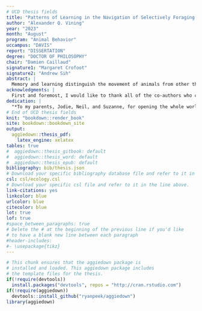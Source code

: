```yaml
---
# UCD thesis fields
title: "Patterns of Learning in the Navigation of Selectively Foraging Mammals"
author: "Alexander Q. Vining"
year: "2023"
month: "August"
program: "Animal Behavior"
uccampus: "DAVIS"
report: "DISSERTATION"
degree: "DOCTOR OF PHILOSOPHY"
chair: "Damien Caillaud"
signature1: "Margaret Crofoot"
signature2: "Andrew Sih"
abstract: |
  Memory and learning distinguish the movement of animals from other things, resulting in trajectories that change over time, but still repeatedly return to specific locations. The frequency and predicatability with which animals return to favored locations, and the patterns of change in the paths they use to get there, offer insights into the cognitive systems of learning and memory that guide them. For animals that rely on resources that are concentrated in sparsely distributed, high value patches, these systems are particularly important for avoiding the costs of inneficient random-search foraging. In this thesis, I analyze the trajectories of such animals across multiple contexts and spatial scales, particularly the trajectories of primates and kinkajous (animals that look and behaves much like a primate, but are in fact *Carnivoran*). I find that most of these animals are quick to learn efficient paths between foraging locations, and some are able to generalize strategies for efficient navigation to novel contexts. There is some evidence that more selective foragers rely more on routine 'traplines' between multiple known locations, but are faster to deploy strategies that exploit changing resource distributions. Taken together, results of these studies suggest that diverse animal species integrate episodic-like memories into a cogntive map that helps them plan movements over large distances. Evidence that kinkajous flexibly use knowledge of detailed route-networks through complex canopy substrate to quickly find and exploit new resources, is particularly important because it highlights that the advanced development of these cogntive systems is not unique to primates and their socially complex groups, but may evolve readily in response to particular resource distributions and environmental properties.
acknowledgments: |
  First and foremost, I would like to thank all of the co-authors who contributed to the work in this thesis. None of this work was completed on my own, and I am incredibly grateful for the ideas, analysis, support, data, writing, and advice that other contributed toward this work. I am especially grateful to my thesis advisor, Meg Crofoot, the other members of my committee, Damien Caillaud and Andy Sih, and to the academic mentors I had along the way, including Mark Grote, Roland Kays, Seth Frey, and Jeffrey Schenk. I am immensely grateful to my peers in the Animal Behavior Graduate Group, The Crofoot Lab, The Smithsonian Tropical Research Institute, and the Max Planck Institute of Animal Behavior for the communities rich in support and exchange they fostered for me across seven years and three countries. Special thanks are warranted for Grace Davis, Shauhin Alavi, and Amelia Munson, who got me through the day-to-day, read seemingly endless drafts, and taught me more than I can measure. Calixto Rodríguez was a rock star in the field, and endured through absurd conditions with me to collect some of these data. And of course, thank you to my family for all of the support and encouragement, especially my parents to whom this is dedicated. Financial support for this work was provided by the Unversity of California, Davis Animal Behavior Graduate Group and Hemispheric Institute for the Americas, The Smithsonial Tropical Research Institute, The National Science Foundation, the Max Planck Insitute of Animal Behavior, and Richard Coss.
dedication: |
  "*To my parents, Jodie, Neil, and Suzanne, for opening the whole world to me. And to the all the queers who learned to navigate that world before me, and bequeathed to me something like a map.*"    
# End of UCD thesis fields
knit: "bookdown::render_book"
site: bookdown::bookdown_site
output: 
  aggiedown::thesis_pdf: 
    latex_engine: xelatex
tables: true
#  aggiedown::thesis_gitbook: default
#  aggiedown::thesis_word: default
#  aggiedown::thesis_epub: default
bibliography: bib/thesis.json
# Download your specific bibliography database file and refer to it in the line above.
csl: csl/ecology.csl
# Download your specific csl file and refer to it in the line above.
link-citations: yes
linkcolor: blue
urlcolor: blue
citecolor: blue
lot: true
lof: true
#space_between_paragraphs: true
# Delete the # at the beginning of the previous line if you'd like
# to have a blank new line between each paragraph
#header-includes:
#- \usepackage{tikz}
---
```


<!--
Above is the YAML (YAML Ain't Markup Language) header that includes a lot of metadata used to produce the document.  Be careful with spacing in this header!

If you'd like to include a comment that won't be produced in your resulting file enclose it in a block like this.
-->

<!--
If you receive a duplicate label error after knitting, make sure to delete the index.Rmd file and then knit again.
-->

```r
# This chunk ensures that the aggiedown package is
# installed and loaded. This aggiedown package includes
# the template files for the thesis.
if(!require(devtools))
  install.packages("devtools", repos = "http://cran.rstudio.com")
if(!require(aggiedown))
  devtools::install_github("ryanpeek/aggiedown")
library(aggiedown)
```


